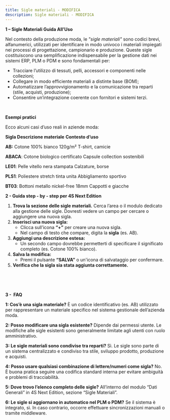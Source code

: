 ```yaml
---
title: Sigle materiali - MODIFICA
description: Sigle materiali - MODIFICA
---
```


**1 – Sigle Materiali Guida All’Uso**

Nel contesto della produzione moda, le *"sigle materiali"* sono codici brevi, alfanumerici, utilizzati per identificare in modo univoco i materiali impiegati nei processi di progettazione, campionario e produzione. Queste sigle costituiscono una semplificazione indispensabile per la gestione dati nei sistemi ERP, PLM o PDM e sono fondamentali per:

* Tracciare l’utilizzo di tessuti, pelli, accessori e componenti nelle collezioni;
* Collegare in modo efficiente materiali a distinte base (BOM);
* Automatizzare l’approvvigionamento e la comunicazione tra reparti (stile, acquisti, produzione);
* Consentire un’integrazione coerente con fornitori e sistemi terzi.

 

**Esempi pratici**

Ecco alcuni casi d’uso reali in aziende moda:

**Sigla Descrizione materiale** 							**Contesto d’uso**

**AB:** Cotone 100% bianco 120g/m²						T-shirt, camicie

**ABACA**: Cotone biologico certificato						Capsule collection sostenibili

**LE01**: Pelle vitello nera stampata							Calzature, borse

**PLS1**: Poliestere stretch tinta unita						Abbigliamento sportivo

**BT03**: Bottoni metallo nickel-free 18mm					Cappotti e giacche



**2 - Guida step - by - step per 4S Next Edition**

1. **Trova la sezione delle sigle materiali.**
   Cerca l’area o il modulo dedicato alla gestione delle sigle. Dovresti vedere un campo per cercare o aggiungere una nuova sigla.
2. **Inserisci una nuova sigla:**
   * Clicca sull’icona **“+”** per creare una nuova sigla.
   * Nel campo di testo che compare, digita la **sigla** (es. AB).
3. **Aggiungi una descrizione estesa:**
   * Un secondo campo dovrebbe permetterti di specificare il significato completo (es. Cotone 100% bianco).
4. **Salva la modifica:**
   * Premi il pulsante **“SALVA”** o un'icona di salvataggio per confermare.
5. **Verifica che la sigla sia stata aggiunta correttamente.**

 

 

**3 -  FAQ**

**1: Cos’è una sigla materiale?**
È un codice identificativo (es. AB) utilizzato per rappresentare un materiale specifico nel sistema gestionale dell’azienda moda.

**2: Posso modificare una sigla esistente?**
Dipende dai permessi utente. Le modifiche alle sigle esistenti sono generalmente limitate agli utenti con ruolo amministrativo.

**3: Le sigle materiali sono condivise tra reparti?**
Sì. Le sigle sono parte di un sistema centralizzato e condiviso tra stile, sviluppo prodotto, produzione e acquisti.

**4: Posso usare qualsiasi combinazione di lettere/numeri come sigla?**
No. È buona pratica seguire una codifica standard interna per evitare ambiguità e problemi di tracciabilità.

**5: Dove trovo l’elenco completo delle sigle?**
All’interno del modulo “Dati Generali” in 4S Next Edition, sezione “Sigle Materiali”.

**6: Le sigle si aggiornano in automatico nel PLM o PDM?**
Se il sistema è integrato, sì. In caso contrario, occorre effettuare sincronizzazioni manuali o tramite middleware.